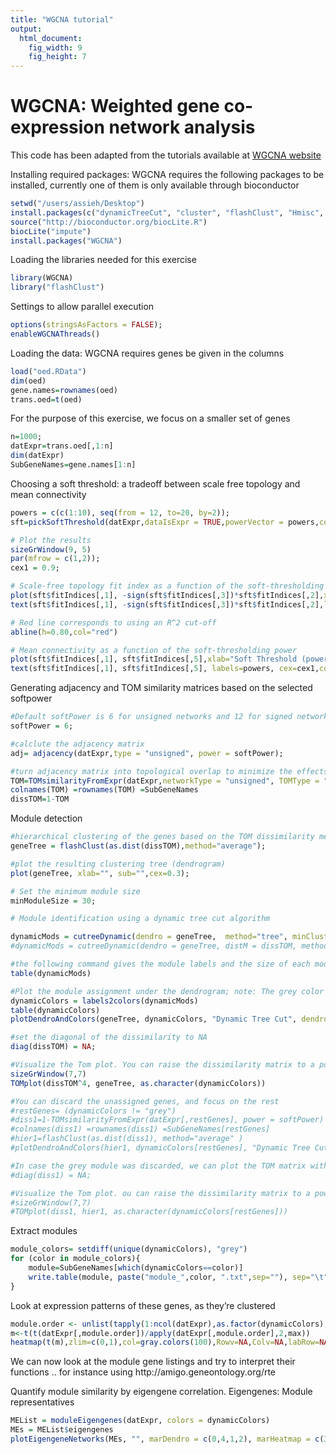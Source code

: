 ```yaml
---
title: "WGCNA tutorial"
output:
  html_document:
    fig_width: 9
    fig_height: 7
---
```




WGCNA: Weighted gene co-expression network analysis
========================================================
This code has been adapted from the tutorials available at [WGCNA website](http://labs.genetics.ucla.edu/horvath/CoexpressionNetwork/Rpackages/WGCNA/)

Installing required packages:
WGCNA requires the following packages to be installed, currently
one of them is only available through bioconductor
```r
setwd("/users/assieh/Desktop")
install.packages(c("dynamicTreeCut", "cluster", "flashClust", "Hmisc", "reshape", "foreach", "doParallel") ) 
source("http://bioconductor.org/biocLite.R") 
biocLite("impute")
install.packages("WGCNA")
```

Loading the libraries needed for this exercise

```r
library(WGCNA)
library("flashClust")
```

Settings to allow parallel execution
```r
options(stringsAsFactors = FALSE);
enableWGCNAThreads()
```

Loading the data:
WGCNA requires genes be given in the columns

```r
load("oed.RData")
dim(oed)
gene.names=rownames(oed)
trans.oed=t(oed)
```

For the purpose of this exercise, we focus on a smaller set of genes

```r
n=1000;
datExpr=trans.oed[,1:n]
dim(datExpr)
SubGeneNames=gene.names[1:n]
```

Choosing a soft threshold: a tradeoff between scale free topology and mean connectivity

```r
powers = c(c(1:10), seq(from = 12, to=20, by=2));
sft=pickSoftThreshold(datExpr,dataIsExpr = TRUE,powerVector = powers,corFnc = cor,corOptions = list(use = 'p'),networkType = "unsigned")

# Plot the results
sizeGrWindow(9, 5)
par(mfrow = c(1,2));
cex1 = 0.9;

# Scale-free topology fit index as a function of the soft-thresholding power
plot(sft$fitIndices[,1], -sign(sft$fitIndices[,3])*sft$fitIndices[,2],xlab="Soft Threshold (power)",ylab="Scale Free Topology Model Fit, signed R^2",type="n", main = paste("Scale independence"));
text(sft$fitIndices[,1], -sign(sft$fitIndices[,3])*sft$fitIndices[,2],labels=powers,cex=cex1,col="red");

# Red line corresponds to using an R^2 cut-off
abline(h=0.80,col="red")

# Mean connectivity as a function of the soft-thresholding power
plot(sft$fitIndices[,1], sft$fitIndices[,5],xlab="Soft Threshold (power)",ylab="Mean Connectivity", type="n",main = paste("Mean connectivity"))
text(sft$fitIndices[,1], sft$fitIndices[,5], labels=powers, cex=cex1,col="red")

```


Generating adjacency and TOM similarity matrices based on the selected softpower

```r
#Default softPower is 6 for unsigned networks and 12 for signed networks
softPower = 6;

#calclute the adjacency matrix
adj= adjacency(datExpr,type = "unsigned", power = softPower);

#turn adjacency matrix into topological overlap to minimize the effects of noise and spurious associations
TOM=TOMsimilarityFromExpr(datExpr,networkType = "unsigned", TOMType = "unsigned", power = softPower);
colnames(TOM) =rownames(TOM) =SubGeneNames
dissTOM=1-TOM
```


Module detection

```r
#hierarchical clustering of the genes based on the TOM dissimilarity measure
geneTree = flashClust(as.dist(dissTOM),method="average");

#plot the resulting clustering tree (dendrogram)
plot(geneTree, xlab="", sub="",cex=0.3);

# Set the minimum module size
minModuleSize = 30;

# Module identification using a dynamic tree cut algorithm

dynamicMods = cutreeDynamic(dendro = geneTree,  method="tree", minClusterSize = minModuleSize);
#dynamicMods = cutreeDynamic(dendro = geneTree, distM = dissTOM, method="hybrid", deepSplit = 2, pamRespectsDendro = FALSE, minClusterSize = minModuleSize);

#the following command gives the module labels and the size of each module. Lable 0 is reserved for unassigned genes
table(dynamicMods)

#Plot the module assignment under the dendrogram; note: The grey color is reserved for unassigned genes
dynamicColors = labels2colors(dynamicMods)
table(dynamicColors)
plotDendroAndColors(geneTree, dynamicColors, "Dynamic Tree Cut", dendroLabels = FALSE, hang = 0.03, addGuide = TRUE, guideHang = 0.05, main = "Gene dendrogram and module colors")

#set the diagonal of the dissimilarity to NA 
diag(dissTOM) = NA;

#Visualize the Tom plot. You can raise the dissimilarity matrix to a power to bring out the module structure
sizeGrWindow(7,7)
TOMplot(dissTOM^4, geneTree, as.character(dynamicColors))

#You can discard the unassigned genes, and focus on the rest
#restGenes= (dynamicColors != "grey")
#diss1=1-TOMsimilarityFromExpr(datExpr[,restGenes], power = softPower)
#colnames(diss1) =rownames(diss1) =SubGeneNames[restGenes]
#hier1=flashClust(as.dist(diss1), method="average" )
#plotDendroAndColors(hier1, dynamicColors[restGenes], "Dynamic Tree Cut", dendroLabels = FALSE, hang = 0.03, addGuide = TRUE, guideHang = 0.05, main = "Gene dendrogram and module colors")

#In case the grey module was discarded, we can plot the TOM matrix without it 
#diag(diss1) = NA;

#Visualize the Tom plot. ou can raise the dissimilarity matrix to a power to bring out the module structure
#sizeGrWindow(7,7)
#TOMplot(diss1, hier1, as.character(dynamicColors[restGenes]))
```

Extract modules
```r
module_colors= setdiff(unique(dynamicColors), "grey")
for (color in module_colors){
    module=SubGeneNames[which(dynamicColors==color)]
    write.table(module, paste("module_",color, ".txt",sep=""), sep="\t", row.names=FALSE, col.names=FALSE,quote=FALSE)
}
```

Look at expression patterns of these genes, as they're clustered
```r
module.order <- unlist(tapply(1:ncol(datExpr),as.factor(dynamicColors),I))
m<-t(t(datExpr[,module.order])/apply(datExpr[,module.order],2,max))
heatmap(t(m),zlim=c(0,1),col=gray.colors(100),Rowv=NA,Colv=NA,labRow=NA,scale="none",RowSideColors=dynamicColors[module.order])
```

We can now look at the module gene listings and try to interpret their functions ..
for instance using http://amigo.geneontology.org/rte

Quantify module similarity by eigengene correlation. Eigengenes: Module representatives

```r
MEList = moduleEigengenes(datExpr, colors = dynamicColors)
MEs = MEList$eigengenes
plotEigengeneNetworks(MEs, "", marDendro = c(0,4,1,2), marHeatmap = c(3,4,1,2))

```


